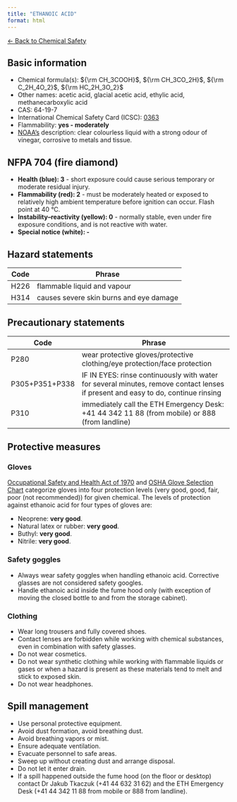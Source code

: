 ```yaml
---
title: "ETHANOIC ACID"
format: html
---
```


[← Back to Chemical Safety](../chemical-safety.qmd)


## Basic information
- Chemical formula(s): ${\rm CH_3COOH}$, ${\rm CH_3CO_2H}$, ${\rm C_2H_4O_2}$, ${\rm HC_2H_3O_2}$
- Other names: acetic acid, glacial acetic acid, ethylic acid, methanecarboxylic acid
- CAS: 64-19-7
- International Chemical Safety Card (ICSC): [0363](https://inchem.org/documents/icsc/icsc/eics0363.htm)
- Flammability: **yes - moderately**
- [NOAA's](https://cameochemicals.noaa.gov/chemical/2272) description: clear colourless liquid with a strong odour of vinegar, corrosive to metals and tissue.

## NFPA 704 (fire diamond)
- **Health (blue): 3** - short exposure could cause serious temporary or moderate residual injury.
- **Flammability (red): 2** - must be moderately heated or exposed to relatively high ambient temperature before ignition can occur. Flash point at 40 °C.
- **Instability–reactivity (yellow): 0** - normally stable, even under fire exposure conditions, and is not reactive with water.
- **Special notice (white): -**

## Hazard statements
| Code | Phrase                                  |
| ---- | --------------------------------------- |
| H226 | flammable liquid and vapour             |
| H314 | causes severe skin burns and eye damage |

## Precautionary statements
| Code           | Phrase                                                                                                                           |
| -------------- | -------------------------------------------------------------------------------------------------------------------------------- |
| P280           | wear protective gloves/protective clothing/eye protection/face protection                                                        |
| P305+P351+P338 | IF IN EYES: rinse continuously with water for several minutes, remove contact lenses if present and easy to do, continue rinsing |
| P310           | immediately call the ETH Emergency Desk: +41 44 342 11 88 (from mobile) or 888 (from landline)                                   |

## Protective measures

### Gloves
[Occupational Safety and Health Act of 1970](https://www.osha.gov/sites/default/files/publications/osha3151.pdf) and [OSHA Glove Selection Chart](https://safety.fsu.edu/safety_manual/OSHA%20Glove%20Selection%20Chart.pdf) categorize gloves into four protection levels (very good, good, fair, poor (not recommended)) for given chemical. The levels of protection against ethanoic acid for four types of gloves are:

- Neoprene: **very good**.
- Natural latex or rubber: **very good**.
- Buthyl: **very good**.
- Nitrile: **very good**.

### Safety goggles
- Always wear safety goggles when handling ethanoic acid. Corrective glasses are not considered safety googles.
- Handle ethanoic acid inside the fume hood only (with exception of moving the closed bottle to and from the storage cabinet).

### Clothing
- Wear long trousers and fully covered shoes.
- Contact lenses are forbidden while working with chemical substances, even in combination with safety glasses.
- Do not wear cosmetics.
- Do not wear synthetic clothing while working with flammable liquids or gases or when a hazard is present as these materials tend to melt and stick to exposed skin.
- Do not wear headphones.

## Spill management
- Use personal protective equipment.
- Avoid dust formation, avoid breathing dust.
- Avoid breathing vapors or mist.
- Ensure adequate ventilation.
- Evacuate personnel to safe areas.
- Sweep up without creating dust and arrange disposal.
- Do not let it enter drain.
- If a spill happened outside the fume hood (on the floor or desktop) contact Dr Jakub Tkaczuk (+41 44 632 31 62) and the ETH Emergency Desk (+41 44 342 11 88 from mobile or 888 from landline).
